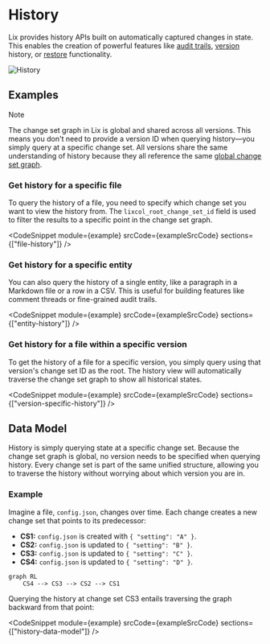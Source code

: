 
# History

Lix provides history APIs built on automatically captured changes in state. This enables the creation of powerful features like [audit trails](./attribution.md), [version](./versions.md) history, or [restore](./restore.md) functionality.

![History](/history.svg)

## Examples

> [!NOTE]
> The change set graph in Lix is global and shared across all versions. This means you don't need to provide a version ID when querying history—you simply query at a specific change set. All versions share the same understanding of history because they all reference the same [global change set graph](../architecture.md#core-data-model).

### Get history for a specific file

To query the history of a file, you need to specify which change set you want to view the history from. The `lixcol_root_change_set_id` field is used to filter the results to a specific point in the change set graph.

<CodeSnippet
  module={example}
  srcCode={exampleSrcCode}
  sections={["file-history"]}
/>

### Get history for a specific entity

You can also query the history of a single entity, like a paragraph in a Markdown file or a row in a CSV. This is useful for building features like comment threads or fine-grained audit trails.

<CodeSnippet
  module={example}
  srcCode={exampleSrcCode}
  sections={["entity-history"]}
/>

### Get history for a file within a specific version

To get the history of a file for a specific version, you simply query using that version's change set ID as the root. The history view will automatically traverse the change set graph to show all historical states.

<CodeSnippet
  module={example}
  srcCode={exampleSrcCode}
  sections={["version-specific-history"]}
/>

## Data Model

History is simply querying state at a specific change set. Because the change set graph is global, no version needs to be specified when querying history. Every change set is part of the same unified structure, allowing you to traverse the history without worrying about which version you are in.

### Example

Imagine a file, `config.json`, changes over time. Each change creates a new change set that points to its predecessor:

- **CS1:** `config.json` is created with `{ "setting": "A" }`.
- **CS2:** `config.json` is updated to `{ "setting": "B" }`.
- **CS3:** `config.json` is updated to `{ "setting": "C" }`.
- **CS4:** `config.json` is updated to `{ "setting": "D" }`.

```mermaid
graph RL
    CS4 --> CS3 --> CS2 --> CS1
```

Querying the history at change set CS3 entails traversing the graph backward from that point:

<CodeSnippet
  module={example}
  srcCode={exampleSrcCode}
  sections={["history-data-model"]}
/>
